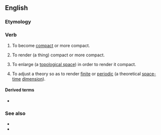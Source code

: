 ==English==

===Etymology===
{{suffix|compact|ify|lang=en}}

===Verb===
{{en-verb|compactifies|compactifying|compactified}}

# {{lb|en|humorous|intransitive}} To become [[compact]] or more compact.
# {{lb|en|humorous|transitive}} To render (a thing) compact or more compact.
# {{lb|en|mathematics|transitive}} To enlarge (a [[topological space]]) in order to render it compact.
# {{lb|en|physics|transitive}} To adjust a theory so as to render [[finite]] or [[periodic]] (a theoretical [[space-time]] [[dimension]]).

====Derived terms====
* {{l|en|paracompactifying}}

===See also===
* {{projectlink|pedia|Compactification (mathematics)}}
* {{projectlink|pedia|Compactification (physics)}}